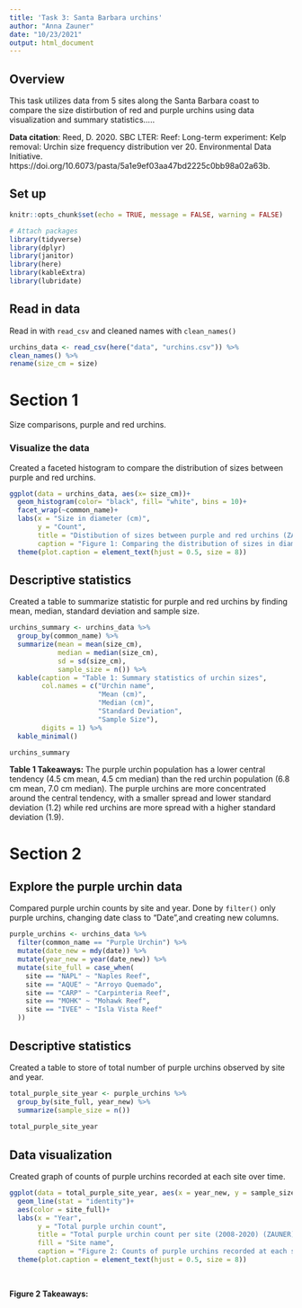 ```yaml
---
title: 'Task 3: Santa Barbara urchins'
author: "Anna Zauner"
date: "10/23/2021"
output: html_document
---
```


## Overview

This task utilizes data from 5 sites along the Santa Barbara coast to compare the size distirbution of red and purple urchins using data visualization and summary statistics.....

**Data citation**: Reed, D. 2020. SBC LTER: Reef: Long-term experiment: Kelp removal: Urchin size frequency distribution ver 20. Environmental Data Initiative. https://doi.org/10.6073/pasta/5a1e9ef03aa47bd2225c0bb98a02a63b. 


## Set up

```r
knitr::opts_chunk$set(echo = TRUE, message = FALSE, warning = FALSE)

# Attach packages
library(tidyverse)
library(dplyr)
library(janitor)
library(here)
library(kableExtra)
library(lubridate)

```

## Read in data

Read in with `read_csv` and cleaned names with `clean_names()`
```r
urchins_data <- read_csv(here("data", "urchins.csv")) %>% 
clean_names() %>% 
rename(size_cm = size)

```

# Section 1

Size comparisons, purple and red urchins. 

### Visualize the data

Created a faceted histogram to compare the distribution of sizes between purple and red urchins. 

```r
ggplot(data = urchins_data, aes(x= size_cm))+
  geom_histogram(color= "black", fill= "white", bins = 10)+
  facet_wrap(~common_name)+
  labs(x = "Size in diameter (cm)",
       y = "Count",
       title = "Distibution of sizes between purple and red urchins (ZAUNER)",
       caption = "Figure 1: Comparing the distribution of sizes in diameter (cm) between the purple and red urchins off the coast of Santa Barbara.")+
  theme(plot.caption = element_text(hjust = 0.5, size = 8))
```

## Descriptive statistics

Created a table to summarize statistic for purple and red urchins by finding mean, median, standard deviation and sample size. 

```r
urchins_summary <- urchins_data %>% 
  group_by(common_name) %>% 
  summarize(mean = mean(size_cm),
            median = median(size_cm),
            sd = sd(size_cm),
            sample_size = n()) %>% 
  kable(caption = "Table 1: Summary statistics of urchin sizes",
        col.names = c("Urchin name",
                      "Mean (cm)",
                      "Median (cm)",
                      "Standard Deviation",
                      "Sample Size"),
        digits = 1) %>% 
  kable_minimal()

urchins_summary
```


**Table 1 Takeaways:** The purple urchin population has a lower central tendency (4.5 cm mean, 4.5 cm median) than the red urchin population (6.8 cm mean, 7.0 cm median). The purple urchins are more concentrated around the central tendency, with a smaller spread and lower standard deviation (1.2) while red urchins are more spread with a higher standard deviation (1.9).


# Section 2

## Explore the purple urchin data

Compared purple urchin counts by site and year. Done by `filter()` only purple urchins, changing date class to "Date",and creating new columns. 

```r
purple_urchins <- urchins_data %>% 
  filter(common_name == "Purple Urchin") %>% 
  mutate(date_new = mdy(date)) %>% 
  mutate(year_new = year(date_new)) %>% 
  mutate(site_full = case_when(
    site == "NAPL" ~ "Naples Reef",
    site == "AQUE" ~ "Arroyo Quemado",
    site == "CARP" ~ "Carpinteria Reef",
    site == "MOHK" ~ "Mohawk Reef",
    site == "IVEE" ~ "Isla Vista Reef"
  ))

```
## Descriptive statistics

Created a table to store of total number of purple urchins observed by site and year. 

```r
total_purple_site_year <- purple_urchins %>%
  group_by(site_full, year_new) %>% 
  summarize(sample_size = n())
  
total_purple_site_year

```

## Data visualization

Created graph of counts of purple urchins recorded at each site over time.

```r

ggplot(data = total_purple_site_year, aes(x = year_new, y = sample_size))+
  geom_line(stat = "identity")+
  aes(color = site_full)+
  labs(x = "Year",
       y = "Total purple urchin count",
       title = "Total purple urchin count per site (2008-2020) (ZAUNER)",
       fill = "Site name",
       caption = "Figure 2: Counts of purple urchins recorded at each site along the coast of Santa Barbara from 2008 to 2020.")+
  theme(plot.caption = element_text(hjust = 0.5, size = 8))
  
  
```

**Figure 2 Takeaways:** 